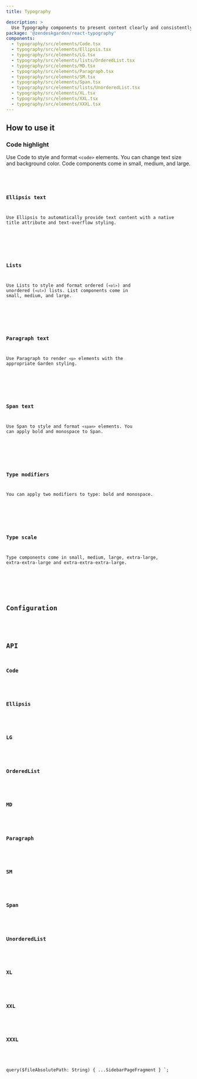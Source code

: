 ```yaml
---
title: Typography

description: >
  Use Typography components to present content clearly and consistently on the page.
package: '@zendeskgarden/react-typography'
components:
  - typography/src/elements/Code.tsx
  - typography/src/elements/Ellipsis.tsx
  - typography/src/elements/LG.tsx
  - typography/src/elements/lists/OrderedList.tsx
  - typography/src/elements/MD.tsx
  - typography/src/elements/Paragraph.tsx
  - typography/src/elements/SM.tsx
  - typography/src/elements/Span.tsx
  - typography/src/elements/lists/UnorderedList.tsx
  - typography/src/elements/XL.tsx
  - typography/src/elements/XXL.tsx
  - typography/src/elements/XXXL.tsx
---
```


## How to use it

### Code highlight

Use Code to style and format `<code>` elements. You can change text size and background color. Code
components come in small, medium, and large.


<CodeExample code={CodeCode}>
  <Code />
</CodeExample>

### Ellipsis text

Use Ellipsis to automatically provide text content with a native title attribute and text-overflow
styling.


<CodeExample code={EllipsisCode}>
  <Ellipsis />
</CodeExample>

### Lists

Use Lists to style and format ordered (`<ol>`) and unordered (`<ul>`) lists. List components come
in small, medium, and large.


<CodeExample code={ListsCode}>
  <Lists />
</CodeExample>

### Paragraph text

Use Paragraph to render `<p>` elements with the appropriate Garden styling.


<CodeExample code={ParagraphCode}>
  <Paragraph />
</CodeExample>

### Span text

Use Span to style and format `<span>` elements. You can apply bold and monospace to Span.


<CodeExample code={SpanCode}>
  <Span />
</CodeExample>

### Type modifiers

You can apply two modifiers to type: bold and monospace.


<CodeExample code={ModifiersCode}>
  <Modifiers />
</CodeExample>

### Type scale

Type components come in small, medium, large, extra-large, extra-extra-large and
extra-extra-extra-large.


<CodeExample code={TypeScaleCode}>
  <TypeScale />
</CodeExample>

## Configuration

<Configuration reactPackage={props.data.mdx.package} components={props.data.mdx.components} />

## API

### Code

<PropSheet components={props.data.mdx.components} componentName="code" />

### Ellipsis

<PropSheet components={props.data.mdx.components} componentName="ellipsis" />

### LG

<PropSheet components={props.data.mdx.components} componentName="lg" />

### OrderedList

<PropSheet components={props.data.mdx.components} componentName="orderedlist" />

### MD

<PropSheet components={props.data.mdx.components} componentName="md" />

### Paragraph

<PropSheet components={props.data.mdx.components} componentName="paragraph" />

### SM

<PropSheet components={props.data.mdx.components} componentName="sm" />

### Span

<PropSheet components={props.data.mdx.components} componentName="span" />

### UnorderedList

<PropSheet components={props.data.mdx.components} componentName="unorderedlist" />

### XL

<PropSheet components={props.data.mdx.components} componentName="xl" />

### XXL

<PropSheet components={props.data.mdx.components} componentName="xxl" />

### XXXL

<PropSheet components={props.data.mdx.components} componentName="xxxl" />


  query($fileAbsolutePath: String) {
    ...SidebarPageFragment
  }
`;
